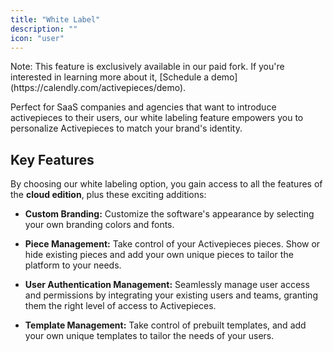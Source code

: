 ```yaml
---
title: "White Label"
description: ""
icon: "user"
---
```


<Tip>
Note: This feature is exclusively available in our paid fork. If you're interested in learning more about it, [Schedule a demo](https://calendly.com/activepieces/demo).
</Tip>

Perfect for SaaS companies and agencies that want to introduce activepieces to their users, our white labeling feature empowers you to personalize Activepieces to match your brand's identity.

## Key Features

By choosing our white labeling option, you gain access to all the features of the **cloud edition**, plus these exciting additions:

- **Custom Branding:** Customize the software's appearance by selecting your own branding colors and fonts.

- **Piece Management:** Take control of your Activepieces pieces. Show or hide existing pieces and add your own unique pieces to tailor the platform to your needs.

- **User Authentication Management:** Seamlessly manage user access and permissions by integrating your existing users and teams, granting them the right level of access to Activepieces.

- **Template Management:** Take control of prebuilt templates, and add your own unique templates to tailor the needs of your users.